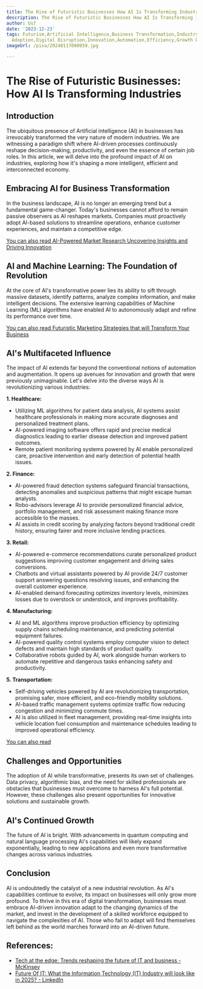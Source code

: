 ```yaml
---
title: The Rise of Futuristic Businesses How AI Is Transforming Industries
description: The Rise of Futuristic Businesses How AI Is Transforming Industries
author: Usf
date: '2023-12-23'
tags: Futurism,Artificial Intelligence,Business Transformation,Industry Trends,Technology
  Adoption,Digital Disruption,Innovation,Automation,Efficiency,Growth Opportunities
imageUrl: /pixa/20240117080959.jpg

---
```

# The Rise of Futuristic Businesses: How AI  Is Transforming Industries

## Introduction
The ubiquitous presence of Artificial intelligence (AI) in businesses has irrevocably transformed  the very nature of modern industries. We are witnessing a paradigm shift where AI-driven processes continuously reshape decision-making, productivity, and even the essence of certain job roles. In  this article, we will  delve into the profound impact of AI on industries, exploring how it's shaping a more intelligent, efficient and interconnected economy.

## Embracing AI for Business Transformation
In the business  landscape,  AI is no longer an emerging trend but a fundamental game-changer. Today's businesses cannot  afford to  remain passive observers as AI reshapes markets. Companies must proactively adopt AI-based  solutions to streamline operations, enhance customer experiences, and maintain a competitive edge.

[You can also read AI-Powered Market  Research Uncovering Insights and Driving Innovation](AI-Powered%20Market%20Research%20Uncovering%20Insights%20and%20Driving%20Innovation)


## AI and Machine Learning: The Foundation of Revolution
At the  core of AI's transformative power lies its ability to sift through massive datasets, identify patterns, analyze complex information, and make intelligent decisions. The extensive learning capabilities of Machine Learning (ML) algorithms have  enabled  AI to autonomously adapt and refine its performance over time.

[You can also read Futuristic Marketing Strategies that will Transform Your Business](Futuristic%20Marketing%20Strategies%20that%20will%20Transform%20Your%20Business)


## AI's Multifaceted Influence
The impact of AI extends far beyond the conventional notions of automation and  augmentation. It opens up avenues for innovation and growth that were previously unimaginable. Let's delve into the diverse ways AI is revolutionizing various industries:

**1. Healthcare:**
* Utilizing ML algorithms for patient data  analysis, AI systems assist healthcare professionals in making more accurate diagnoses and personalized treatment plans.
* AI-powered imaging software offers rapid and precise medical diagnostics leading to earlier  disease detection and improved patient outcomes.
* Remote patient monitoring systems  powered by AI enable personalized care, proactive intervention and early detection of potential health issues.

**2. Finance:**
* AI-powered fraud detection systems safeguard financial transactions, detecting  anomalies and suspicious patterns that might  escape human analysts.
* Robo-advisors  leverage AI to provide personalized financial  advice, portfolio management, and risk assessment  making  finance more accessible to the  masses.
* AI  assists  in  credit scoring by analyzing factors beyond traditional credit history, ensuring fairer and more inclusive lending practices.

**3.  Retail:**
* AI-powered e-commerce recommendations curate  personalized product suggestions improving customer  engagement and driving sales conversions.
* Chatbots and virtual assistants powered by AI provide 24/7 customer support answering questions resolving issues,  and enhancing the overall customer experience.
* AI-enabled demand  forecasting  optimizes inventory levels,  minimizes losses due to overstock or  understock,  and improves profitability.

**4. Manufacturing:**
* AI  and ML algorithms improve  production efficiency by optimizing supply chains scheduling maintenance, and predicting potential equipment failures.
* AI-powered quality control systems employ computer vision to detect defects and maintain  high standards  of product quality.
* Collaborative robots guided by AI, work alongside  human workers to automate  repetitive and dangerous tasks enhancing  safety and productivity.

**5. Transportation:**
* Self-driving vehicles powered by AI are revolutionizing transportation, promising safer,  more efficient, and eco-friendly mobility solutions.
* AI-based traffic management systems optimize traffic flow reducing congestion and  minimizing commute  times.
* AI is also utilized in  fleet management, providing real-time insights into  vehicle location fuel consumption and maintenance schedules leading to improved operational efficiency.

[You can also read ]()


## Challenges and Opportunities
The adoption of AI while transformative, presents its own set of challenges. Data  privacy, algorithmic bias, and the need  for skilled professionals are obstacles that businesses must overcome to harness AI's full potential. However, these challenges also present opportunities for innovative solutions and sustainable growth.

##  AI's Continued Growth
The future of  AI is  bright. With  advancements in quantum computing and  natural  language processing AI's capabilities  will likely expand exponentially, leading to new applications  and even more transformative changes across various industries.

## Conclusion
AI is undoubtedly the catalyst of a new industrial revolution. As AI's  capabilities continue to evolve, its impact on businesses  will only grow more profound. To thrive in this  era of digital transformation, businesses  must  embrace AI-driven innovation  adapt to the changing dynamics of the market, and invest in the development of a skilled workforce  equipped to navigate the complexities  of AI. Those who fail to adapt will find themselves left  behind as the world marches forward into an AI-driven future.

## References:
- [Tech at the edge: Trends reshaping the future of IT and business - McKinsey](https://www.mckinsey.com/capabilities/mckinsey-digital/our-insights/tech-at-the-edge-trends-reshaping-the-future-of-it-and-business)
- [Future Of IT: What the Information Technology (IT) Industry will look like in 2025? - LinkedIn](https://www.linkedin.com/pulse/future-what-information-technology-industry-look-like-2025)
